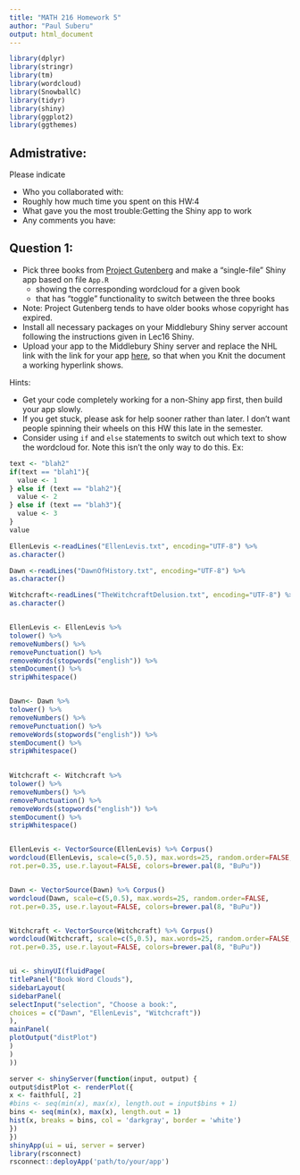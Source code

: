 ```yaml
---
title: "MATH 216 Homework 5"
author: "Paul Suberu"
output: html_document
---
```


```r
library(dplyr)
library(stringr)
library(tm)
library(wordcloud)
library(SnowballC)
library(tidyr)
library(shiny)
library(ggplot2)
library(ggthemes)
```


## Admistrative:

Please indicate

* Who you collaborated with:
* Roughly how much time you spent on this HW:4
* What gave you the most trouble:Getting the Shiny app to work
* Any comments you have: 





## Question 1:

* Pick three books from [Project Gutenberg](https://www.gutenberg.org/) and make
a "single-file" Shiny app based on file `App.R`
    + showing the corresponding wordcloud for a given book
    + that has "toggle" functionality to switch between the three books
* Note: Project Gutenberg tends to have older books whose copyright has expired.
* Install all necessary packages on your Middlebury Shiny server account
following the instructions given in Lec16 Shiny.
* Upload your app to the Middlebury Shiny server and replace the NHL link with
the link for your app [here](https://www.nhl.com/), so that when you Knit the 
document a working hyperlink shows.

Hints:

* Get your code completely working for a non-Shiny app first, then build your
app slowly.
* If you get stuck, please ask for help sooner rather than later. I don't want 
people spinning their wheels on this HW this late in the semester.
* Consider using `if` and `else` statements to switch out which text to show the
wordcloud for. Note this isn't the only way to do this. Ex:

```r
text <- "blah2"
if(text == "blah1"){
  value <- 1
} else if (text == "blah2"){
  value <- 2
} else if (text == "blah3"){
  value <- 3
}
value

EllenLevis <-readLines("EllenLevis.txt", encoding="UTF-8") %>%
as.character()

Dawn <-readLines("DawnOfHistory.txt", encoding="UTF-8") %>%
as.character()

Witchcraft<-readLines("TheWitchcraftDelusion.txt", encoding="UTF-8") %>%
as.character()


EllenLevis <- EllenLevis %>%
tolower() %>%
removeNumbers() %>%
removePunctuation() %>%
removeWords(stopwords("english")) %>%
stemDocument() %>%
stripWhitespace()


Dawn<- Dawn %>%
tolower() %>%
removeNumbers() %>%
removePunctuation() %>%
removeWords(stopwords("english")) %>%
stemDocument() %>%
stripWhitespace()
 

Witchcraft <- Witchcraft %>%
tolower() %>%
removeNumbers() %>%
removePunctuation() %>%
removeWords(stopwords("english")) %>%
stemDocument() %>%
stripWhitespace()


EllenLevis <- VectorSource(EllenLevis) %>% Corpus()
wordcloud(EllenLevis, scale=c(5,0.5), max.words=25, random.order=FALSE,
rot.per=0.35, use.r.layout=FALSE, colors=brewer.pal(8, "BuPu"))


Dawn <- VectorSource(Dawn) %>% Corpus()
wordcloud(Dawn, scale=c(5,0.5), max.words=25, random.order=FALSE,
rot.per=0.35, use.r.layout=FALSE, colors=brewer.pal(8, "BuPu"))


Witchcraft <- VectorSource(Witchcraft) %>% Corpus()
wordcloud(Witchcraft, scale=c(5,0.5), max.words=25, random.order=FALSE,
rot.per=0.35, use.r.layout=FALSE, colors=brewer.pal(8, "BuPu"))


ui <- shinyUI(fluidPage(
titlePanel("Book Word Clouds"),
sidebarLayout(
sidebarPanel(
selectInput("selection", "Choose a book:",
choices = c("Dawn", "EllenLevis", "Witchcraft"))
),
mainPanel(
plotOutput("distPlot")
)
)
))

server <- shinyServer(function(input, output) {
output$distPlot <- renderPlot({
x <- faithful[, 2] 
#bins <- seq(min(x), max(x), length.out = input$bins + 1)
bins <- seq(min(x), max(x), length.out = 1)
hist(x, breaks = bins, col = 'darkgray', border = 'white')
})
})
shinyApp(ui = ui, server = server)
library(rsconnect)
rsconnect::deployApp('path/to/your/app')
```

